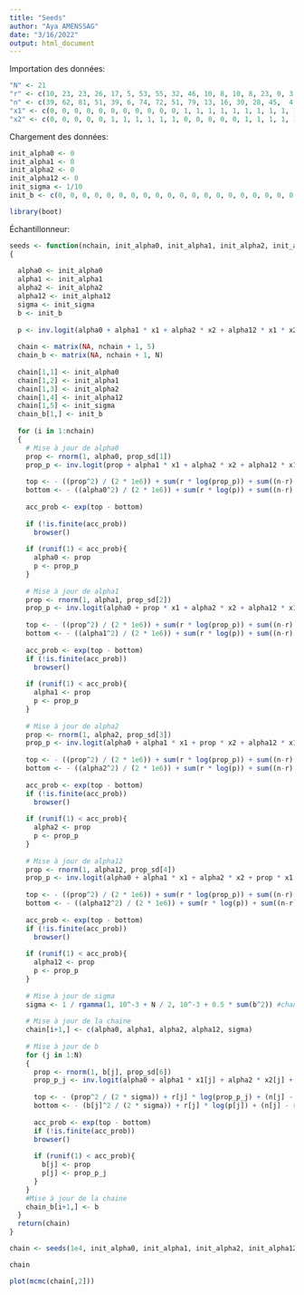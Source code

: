 ```yaml
---
title: "Seeds"
author: "Aya AMENSSAG"
date: "3/16/2022"
output: html_document
---
```

Importation des données:
```r
"N" <- 21
"r" <- c(10, 23, 23, 26, 17, 5, 53, 55, 32, 46, 10, 8, 10, 8, 23, 0, 3, 22, 15, 32, 3)
"n" <- c(39, 62, 81, 51, 39, 6, 74, 72, 51, 79, 13, 16, 30, 28, 45,  4, 12, 41, 30, 51, 7)
"x1" <- c(0, 0, 0, 0, 0, 0, 0, 0, 0, 0, 0, 1, 1, 1, 1, 1, 1, 1, 1, 1, 1)
"x2" <- c(0, 0, 0, 0, 0, 1, 1, 1, 1, 1, 1, 0, 0, 0, 0, 0, 1, 1, 1, 1, 1)
```

Chargement des données:
```r
init_alpha0 <- 0
init_alpha1 <- 0
init_alpha2 <- 0
init_alpha12 <- 0
init_sigma <- 1/10
init_b <- c(0, 0, 0, 0, 0, 0, 0, 0, 0, 0, 0, 0, 0, 0, 0, 0, 0, 0, 0, 0, 0)
```

```r
library(boot)
```

Échantillonneur:
```r
seeds <- function(nchain, init_alpha0, init_alpha1, init_alpha2, init_alpha12, init_sigma, init_b, prop_sd, x1, x2, N)
{
  
  alpha0 <- init_alpha0
  alpha1 <- init_alpha1
  alpha2 <- init_alpha2
  alpha12 <- init_alpha12
  sigma <- init_sigma
  b <- init_b
  
  p <- inv.logit(alpha0 + alpha1 * x1 + alpha2 * x2 + alpha12 * x1 * x2 + b)
  
  chain <- matrix(NA, nchain + 1, 5)
  chain_b <- matrix(NA, nchain + 1, N)
  
  chain[1,1] <- init_alpha0
  chain[1,2] <- init_alpha1
  chain[1,3] <- init_alpha2
  chain[1,4] <- init_alpha12
  chain[1,5] <- init_sigma
  chain_b[1,] <- init_b
  
  for (i in 1:nchain)
  {
    # Mise à jour de alpha0
    prop <- rnorm(1, alpha0, prop_sd[1])
    prop_p <- inv.logit(prop + alpha1 * x1 + alpha2 * x2 + alpha12 * x1 * x2 + b)
    
    top <- - ((prop^2) / (2 * 1e6)) + sum(r * log(prop_p)) + sum((n-r) * log(1 - prop_p))
    bottom <- - ((alpha0^2) / (2 * 1e6)) + sum(r * log(p)) + sum((n-r) * log(1 - p))
    
    acc_prob <- exp(top - bottom)
    
    if (!is.finite(acc_prob))
      browser()
    
    if (runif(1) < acc_prob){
      alpha0 <- prop
      p <- prop_p
    }
    
    # Mise à jour de alpha1
    prop <- rnorm(1, alpha1, prop_sd[2])
    prop_p <- inv.logit(alpha0 + prop * x1 + alpha2 * x2 + alpha12 * x1 * x2 + b)
    
    top <- - ((prop^2) / (2 * 1e6)) + sum(r * log(prop_p)) + sum((n-r) * log(1 - prop_p))
    bottom <- - ((alpha1^2) / (2 * 1e6)) + sum(r * log(p)) + sum((n-r) * log(1 - p))
    
    acc_prob <- exp(top - bottom)
    if (!is.finite(acc_prob))
      browser()
    
    if (runif(1) < acc_prob){
      alpha1 <- prop
      p <- prop_p
    }
    
    # Mise à jour de alpha2
    prop <- rnorm(1, alpha2, prop_sd[3])
    prop_p <- inv.logit(alpha0 + alpha1 * x1 + prop * x2 + alpha12 * x1 * x2 + b)
    
    top <- - ((prop^2) / (2 * 1e6)) + sum(r * log(prop_p)) + sum((n-r) * log(1 - prop_p))
    bottom <- - ((alpha2^2) / (2 * 1e6)) + sum(r * log(p)) + sum((n-r) * log(1 - p))
    
    acc_prob <- exp(top - bottom)
    if (!is.finite(acc_prob))
      browser()
    
    if (runif(1) < acc_prob){
      alpha2 <- prop
      p <- prop_p
    }
    
    # Mise à jour de alpha12
    prop <- rnorm(1, alpha12, prop_sd[4])
    prop_p <- inv.logit(alpha0 + alpha1 * x1 + alpha2 * x2 + prop * x1 * x2 + b)
    
    top <- - ((prop^2) / (2 * 1e6)) + sum(r * log(prop_p)) + sum((n-r) * log(1 - prop_p))
    bottom <- - ((alpha12^2) / (2 * 1e6)) + sum(r * log(p)) + sum((n-r) * log(1 - p))
    
    acc_prob <- exp(top - bottom)
    if (!is.finite(acc_prob))
      browser()
    
    if (runif(1) < acc_prob){
      alpha12 <- prop
      p <- prop_p
    }
    
    # Mise à jour de sigma
    sigma <- 1 / rgamma(1, 10^-3 + N / 2, 10^-3 + 0.5 * sum(b^2)) #change parameters
    
    # Mise à jour de la chaine
    chain[i+1,] <- c(alpha0, alpha1, alpha2, alpha12, sigma)
    
    # Mise à jour de b
    for (j in 1:N)
    {
      prop <- rnorm(1, b[j], prop_sd[6])
      prop_p_j <- inv.logit(alpha0 + alpha1 * x1[j] + alpha2 * x2[j] + alpha12 * x1[j] * x2[j] + prop)
      
      top <- - (prop^2 / (2 * sigma)) + r[j] * log(prop_p_j) + (n[j] - r[j]) * log(1 - prop_p_j)
      bottom <- - (b[j]^2 / (2 * sigma)) + r[j] * log(p[j]) + (n[j] - r[j]) * log(1 - p[j])
      
      acc_prob <- exp(top - bottom)
      if (!is.finite(acc_prob))
      browser()
      
      if (runif(1) < acc_prob){
        b[j] <- prop
        p[j] <- prop_p_j
      }
    }
    #Mise à jour de la chaine
    chain_b[i+1,] <- b
  }
  return(chain)
}
```


```r
chain <- seeds(1e4, init_alpha0, init_alpha1, init_alpha2, init_alpha12, init_sigma, init_b, rep(0.2,6), x1, x2, N)
```

```r
chain
```

```r
plot(mcmc(chain[,2]))
```

